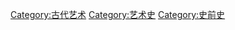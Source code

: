 {{Commons cat|Prehistoric art}}

[[Category:古代艺术|Category:古代艺术]]
[[Category:艺术史|Category:艺术史]]
[[Category:史前史|Category:史前史]]